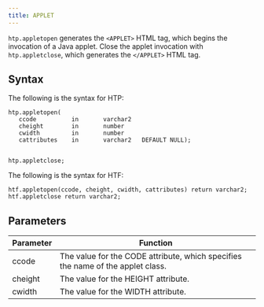 ```yaml
---
title: APPLET
---
```


`htp.appletopen` generates the `<APPLET>` HTML tag, which begins the invocation of a Java applet. Close the applet invocation with `htp.appletclose`, which generates the `</APPLET>` HTML tag.

## Syntax 


The following is the syntax for HTP:
```
htp.appletopen(
   ccode          in       varchar2
   cheight        in       number
   cwidth         in       number
   cattributes    in       varchar2   DEFAULT NULL);


htp.appletclose;
```

The following is the syntax for HTF:
```
htf.appletopen(ccode, cheight, cwidth, cattributes) return varchar2;
htf.appletclose return varchar2;
```

## Parameters 

| Parameter | Function |
| --------- | -------- |
| ccode | The value for the CODE attribute, which specifies the name of the applet class. | 
| cheight | The value for the HEIGHT attribute. |
| cwidth | The value for the WIDTH attribute. |



